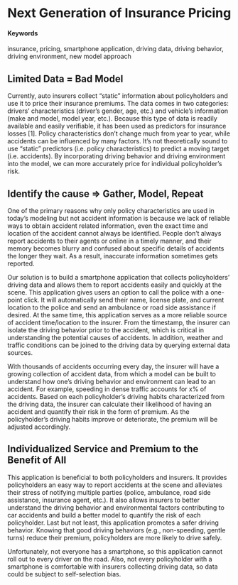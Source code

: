 # Next Generation of Insurance Pricing {#Insurance-Pricing}

#### Keywords {-}

insurance, pricing, smartphone application, driving data, driving behavior, driving environment, new model approach


## Limited Data = Bad Model
Currently, auto insurers collect "static" information about policyholders and use it to price their insurance premiums. The data comes in two categories: drivers' characteristics (driver's gender, age, etc.) and vehicle's information (make and model, model year, etc.). Because this type of data is readily available and easily verifiable, it has been used as predictors for insurance losses [1]. Policy characteristics don't change much from year to year, while accidents can be influenced by many factors. It's not theoretically sound to use "static" predictors (i.e. policy characteristics) to predict a moving target (i.e. accidents). By incorporating driving behavior and driving environment into the model, we can more accurately price for individual policyholder’s risk.


## Identify the cause => Gather, Model, Repeat
One of the primary reasons why only policy characteristics are used in today’s modeling but not accident information is because we lack of reliable ways to obtain accident related information, even the exact time and location of the accident cannot always be identified. People don’t always report accidents to their agents or online in a timely manner, and their memory becomes blurry and confused about specific details of accidents the longer they wait. As a result, inaccurate information sometimes gets reported.  

Our solution is to build a smartphone application that collects policyholders’ driving data and allows them to report accidents easily and quickly at the scene. This application gives users an option to call the police with a one-point click. It will automatically send their name, license plate, and current location to the police and send an ambulance or road side assistance if desired. At the same time, this application serves as a more reliable source of accident time/location to the insurer. From the timestamp, the insurer can isolate the driving behavior prior to the accident, which is critical in understanding the potential causes of accidents. In addition, weather and traffic conditions can be joined to the driving data by querying external data sources.   

With thousands of accidents occurring every day, the insurer will have a growing collection of accident data, from which a model can be built to understand how one’s driving behavior and environment can lead to an accident. For example, speeding in dense traffic accounts for x% of accidents. Based on each policyholder’s driving habits characterized from the driving data, the insurer can calculate their likelihood of having an accident and quantify their risk in the form of premium. As the policyholder’s driving habits improve or deteriorate, the premium will be adjusted accordingly. 


## Individualized Service and Premium to the Benefit of All
This application is beneficial to both policyholders and insurers. It provides policyholders an easy way to report accidents at the scene and alleviates their stress of notifying multiple parties (police, ambulance, road side assistance, insurance agent, etc.). It also allows insurers to better understand the driving behavior and environmental factors contributing to car accidents and build a better model to quantify the risk of each policyholder. Last but not least, this application promotes a safer driving behavior. Knowing that good driving behaviors (e.g., non-speeding, gentle turns) reduce their premium, policyholders are more likely to drive safely.  

Unfortunately, not everyone has a smartphone, so this application cannot roll out to every driver on the road. Also, not every policyholder with a smartphone is comfortable with insurers collecting driving data, so data could be subject to self-selection bias.
